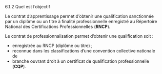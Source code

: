 


<CustomTitle tag="h1"  size="24px">
   6.1.2 Quel est l’objectif
</CustomTitle>

Le contrat d’apprentissage permet d’obtenir une qualification sanctionnée par un diplôme
ou un titre à finalité professionnelle enregistré au Répertoire National des Certifications
Professionnelles (**RNCP**).

Le contrat de professionnalisation permet d’obtenir une qualification soit :
- enregistrée au RNCP (diplôme ou titre) ;
- reconnue dans les classifications d’une convention collective nationale de
- branche ouvrant droit à un certificat de qualification professionnelle (**CQP**).